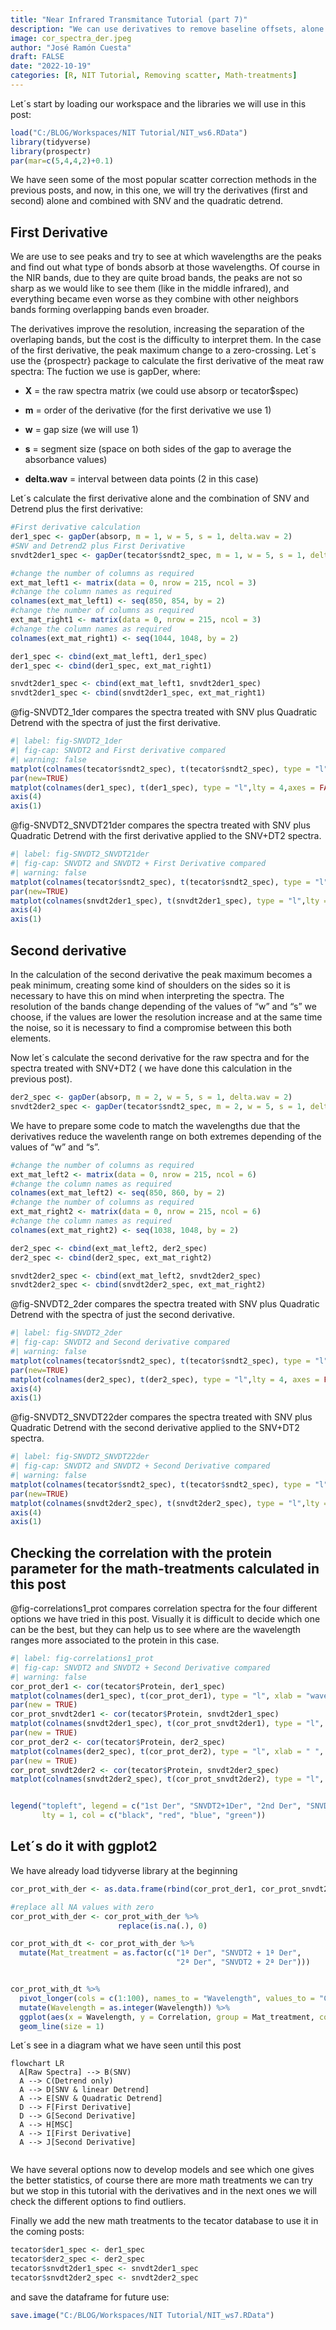 ```yaml
---
title: "Near Infrared Transmitance Tutorial (part 7)"
description: "We can use derivatives to remove baseline offsets, alone or combined with other scatter math treatments"
image: cor_spectra_der.jpeg
author: "José Ramón Cuesta"
draft: FALSE
date: "2022-10-19"
categories: [R, NIT Tutorial, Removing scatter, Math-treatments]
---
```


Let´s start by loading our workspace and the libraries we will use in this post:

```r
load("C:/BLOG/Workspaces/NIT Tutorial/NIT_ws6.RData")
library(tidyverse)
library(prospectr)
par(mar=c(5,4,4,2)+0.1)
```

We have seen some of the most popular scatter correction methods in the previous posts, and now, in this one, we will try the derivatives (first and second) alone and combined with SNV and the quadratic detrend.

## First Derivative

We are use to see peaks and try to see at which wavelengths are the peaks and find out what type of bonds absorb at those wavelengths. Of course in the NIR bands, due to they are quite broad bands, the peaks are not so sharp as we would like to see them (like in the middle infrared), and everything became even worse as they combine with other neighbors bands forming overlapping bands even broader.

The derivatives improve the resolution, increasing the separation of the overlaping bands, but the cost is the difficulty to interpret them. In the case of the first derivative, the peak maximum change to a zero-crossing. Let´s use the {prospectr} package to calculate the first derivative of the meat raw spectra: The fuction we use is gapDer, where:

-   **X** = the raw spectra matrix (we could use absorp or tecator\$spec)

-   **m** = order of the derivative (for the first derivative we use 1)

-   **w** = gap size (we will use 1)

-   **s** = segment size (space on both sides of the gap to average the absorbance values)

-   **delta.wav** = interval between data points (2 in this case)

Let´s calculate the first derivative alone and the combination of SNV and Detrend plus the first derivative:

```r
#First derivative calculation
der1_spec <- gapDer(absorp, m = 1, w = 5, s = 1, delta.wav = 2)
#SNV and Detrend2 plus First Derivative
snvdt2der1_spec <- gapDer(tecator$sndt2_spec, m = 1, w = 5, s = 1, delta.wav = 2)
```

```r
#change the number of columns as required
ext_mat_left1 <- matrix(data = 0, nrow = 215, ncol = 3)
#change the column names as required
colnames(ext_mat_left1) <- seq(850, 854, by = 2)
#change the number of columns as required
ext_mat_right1 <- matrix(data = 0, nrow = 215, ncol = 3)
#change the column names as required
colnames(ext_mat_right1) <- seq(1044, 1048, by = 2)

der1_spec <- cbind(ext_mat_left1, der1_spec)
der1_spec <- cbind(der1_spec, ext_mat_right1)

snvdt2der1_spec <- cbind(ext_mat_left1, snvdt2der1_spec)
snvdt2der1_spec <- cbind(snvdt2der1_spec, ext_mat_right1)

```

@fig-SNVDT2_1der compares the spectra treated with SNV plus Quadratic Detrend with the spectra of just the first derivative.

```r
#| label: fig-SNVDT2_1der
#| fig-cap: SNVDT2 and First derivative compared
#| warning: false
matplot(colnames(tecator$sndt2_spec), t(tecator$sndt2_spec), type = "l", xlab = "wavelengths (nm)", ylab = "Absorbance", main = "SNVDT2 vs 1º Der", col = "black", xaxt = "n")
par(new=TRUE)
matplot(colnames(der1_spec), t(der1_spec), type = "l",lty = 4,axes = FALSE, xlab = " ", ylab = " ", main = " ", col = "red", bty = "n")
axis(4)
axis(1)
```

@fig-SNVDT2_SNVDT21der compares the spectra treated with SNV plus Quadratic Detrend with the first derivative applied to the SNV+DT2 spectra.

```r
#| label: fig-SNVDT2_SNVDT21der
#| fig-cap: SNVDT2 and SNVDT2 + First Derivative compared
#| warning: false
matplot(colnames(tecator$sndt2_spec), t(tecator$sndt2_spec), type = "l", xlab = "wavelengths (nm)", ylab = "Absorbance", main = "SNVDT2 vs SNVDT2 + 1º Der", col = "black", xaxt = "n")
par(new=TRUE)
matplot(colnames(snvdt2der1_spec), t(snvdt2der1_spec), type = "l",lty = 4,axes = FALSE, xlab = " ", ylab = " ", main = " ", col = "red", bty = "n")
axis(4)
axis(1)
```

## Second derivative

In the calculation of the second derivative the peak maximum becomes a peak minimum, creating some kind of shoulders on the sides so it is necessary to have this on mind when interpreting the spectra. The resolution of the bands change depending of the values of "w" and "s" we choose, if the values are lower the resolution increase and at the same time the noise, so it is necessary to find a compromise between this both elements.

Now let´s calculate the second derivative for the raw spectra and for the spectra treated with SNV+DT2 ( we have done this calculation in the previous post).

```r
der2_spec <- gapDer(absorp, m = 2, w = 5, s = 1, delta.wav = 2)
snvdt2der2_spec <- gapDer(tecator$sndt2_spec, m = 2, w = 5, s = 1, delta.wav = 2)
```

We have to prepare some code to match the wavelengths due that the derivatives reduce the wavelenth range on both extremes depending of the values of "w" and "s".

```r
#change the number of columns as required
ext_mat_left2 <- matrix(data = 0, nrow = 215, ncol = 6)
#change the column names as required
colnames(ext_mat_left2) <- seq(850, 860, by = 2)
#change the number of columns as required
ext_mat_right2 <- matrix(data = 0, nrow = 215, ncol = 6)
#change the column names as required
colnames(ext_mat_right2) <- seq(1038, 1048, by = 2)

der2_spec <- cbind(ext_mat_left2, der2_spec)
der2_spec <- cbind(der2_spec, ext_mat_right2)

snvdt2der2_spec <- cbind(ext_mat_left2, snvdt2der2_spec)
snvdt2der2_spec <- cbind(snvdt2der2_spec, ext_mat_right2)
```

@fig-SNVDT2_2der compares the spectra treated with SNV plus Quadratic Detrend with the spectra of just the second derivative.

```r
#| label: fig-SNVDT2_2der
#| fig-cap: SNVDT2 and Second derivative compared
#| warning: false
matplot(colnames(tecator$sndt2_spec), t(tecator$sndt2_spec), type = "l", xlab = "wavelengths (nm)", ylab = "Absorbance", main = "SNVDT2 vs 2º Der", col = "black", xaxt = "n")
par(new=TRUE)
matplot(colnames(der2_spec), t(der2_spec), type = "l",lty = 4, axes = FALSE, xlab = " ", ylab = " ", main = " ", col = "red", bty = "n")
axis(4)
axis(1)
```

@fig-SNVDT2_SNVDT22der compares the spectra treated with SNV plus Quadratic Detrend with the second derivative applied to the SNV+DT2 spectra.

```r
#| label: fig-SNVDT2_SNVDT22der
#| fig-cap: SNVDT2 and SNVDT2 + Second Derivative compared
#| warning: false
matplot(colnames(tecator$sndt2_spec), t(tecator$sndt2_spec), type = "l", xlab = "wavelengths (nm)", ylab = "Absorbance", main = "SNVDT2 vs SNVDT2 + 2º Der", col = "black", xaxt = "n")
par(new=TRUE)
matplot(colnames(snvdt2der2_spec), t(snvdt2der2_spec), type = "l",lty = 4, axes = FALSE, xlab = " ", ylab = " ", main = " ", col = "red", bty = "n")
axis(4)
axis(1)
```

## Checking the correlation with the protein parameter for the math-treatments calculated in this post
@fig-correlations1_prot compares correlation spectra for the four different options we have tried in this post. Visually it is difficult to decide which one can be the best, but they can help us to see where are the wavelength ranges more associated to the protein in this case.
```r
#| label: fig-correlations1_prot
#| fig-cap: SNVDT2 and SNVDT2 + Second Derivative compared
#| warning: false
cor_prot_der1 <- cor(tecator$Protein, der1_spec)
matplot(colnames(der1_spec), t(cor_prot_der1), type = "l", xlab = "wavelengths (nm)", ylab = "Absorbance", main = " ", col = "black", ylim = c(-1.0, 1.0))
par(new = TRUE)
cor_prot_snvdt2der1 <- cor(tecator$Protein, snvdt2der1_spec)
matplot(colnames(snvdt2der1_spec), t(cor_prot_snvdt2der1), type = "l", xlab = " ", ylab = " ", main = " ", col = "red", ylim = c(-1.0, 1.0))
par(new = TRUE)
cor_prot_der2 <- cor(tecator$Protein, der2_spec)
matplot(colnames(der2_spec), t(cor_prot_der2), type = "l", xlab = " ", ylab = " ", main = " ", col = "blue", ylim = c(-1.0, 1.0))
par(new = TRUE)
cor_prot_snvdt2der2 <- cor(tecator$Protein, snvdt2der2_spec)
matplot(colnames(snvdt2der2_spec), t(cor_prot_snvdt2der2), type = "l", xlab = " ", ylab = " ", main = " ", col = "green", ylim = c(-1.0, 1.0))


legend("topleft", legend = c("1st Der", "SNVDT2+1Der", "2nd Der", "SNVDT2+2Der" ),
       lty = 1, col = c("black", "red", "blue", "green"))
```

::: {.callout-tip collapse="true"}
## Let´s do it with ggplot2

We have already load tidyverse library at the beginning

```r

cor_prot_with_der <- as.data.frame(rbind(cor_prot_der1, cor_prot_snvdt2der1,                                                 cor_prot_der2, cor_prot_snvdt2der2))

#replace all NA values with zero
cor_prot_with_der <- cor_prot_with_der %>% 
                        replace(is.na(.), 0)

cor_prot_with_dt <- cor_prot_with_der %>% 
  mutate(Mat_treatment = as.factor(c("1ª Der", "SNVDT2 + 1ª Der",
                                     "2ª Der", "SNVDT2 + 2ª Der")))


cor_prot_with_dt %>% 
  pivot_longer(cols = c(1:100), names_to = "Wavelength", values_to = "Correlation") %>% 
  mutate(Wavelength = as.integer(Wavelength)) %>% 
  ggplot(aes(x = Wavelength, y = Correlation, group = Mat_treatment, col = Mat_treatment)) +
  geom_line(size = 1)
```
:::

Let´s see in a diagram what we have seen until this post

```mermaid
flowchart LR
  A[Raw Spectra] --> B(SNV)
  A --> C(Detrend only)
  A --> D[SNV & linear Detrend]
  A --> E[SNV & Quadratic Detrend]
  D --> F[First Derivative]
  D --> G[Second Derivative]
  A --> H[MSC]
  A --> I[First Derivative]
  A --> J[Second Derivative]
  
```
We have several options now to develop models and see which one gives the better statistics, of course there are more math treatments we can try but we stop in this tutorial with the derivatives and in the next ones we will check the different options to find outliers.

Finally we add the new math treatments to the tecator database to use it in the coming posts:
```r
tecator$der1_spec <- der1_spec
tecator$der2_spec <- der2_spec
tecator$snvdt2der1_spec <- snvdt2der1_spec
tecator$snvdt2der2_spec <- snvdt2der2_spec
```

and save the dataframe for future use:
```r
save.image("C:/BLOG/Workspaces/NIT Tutorial/NIT_ws7.RData")
```

